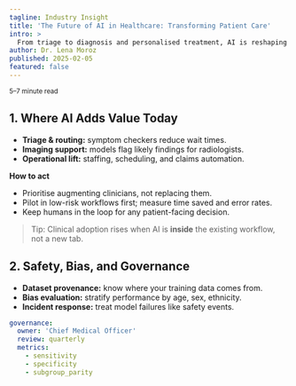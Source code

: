 ```yaml
---
tagline: Industry Insight
title: 'The Future of AI in Healthcare: Transforming Patient Care'
intro: >
  From triage to diagnosis and personalised treatment, AI is reshaping the patient journey—if we deploy it responsibly.
author: Dr. Lena Moroz
published: 2025-02-05
featured: false
---
```


<small>5–7 minute read</small>

## 1. Where AI Adds Value Today

- **Triage & routing:** symptom checkers reduce wait times.
- **Imaging support:** models flag likely findings for radiologists.
- **Operational lift:** staffing, scheduling, and claims automation.

**How to act**

- Prioritise augmenting clinicians, not replacing them.
- Pilot in low-risk workflows first; measure time saved and error rates.
- Keep humans in the loop for any patient-facing decision.

> Tip: Clinical adoption rises when AI is **inside** the existing workflow, not a new tab.

## 2. Safety, Bias, and Governance

- **Dataset provenance:** know where your training data comes from.
- **Bias evaluation:** stratify performance by age, sex, ethnicity.
- **Incident response:** treat model failures like safety events.

```yaml
governance:
  owner: 'Chief Medical Officer'
  review: quarterly
  metrics:
    - sensitivity
    - specificity
    - subgroup_parity
```
